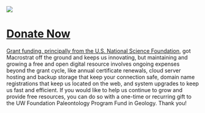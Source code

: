 
[//]: # "Nav Bar"
<Navbar></Navbar>

[//]: # "Donate"
<div class="donate-container" id="donate">
  <Image className="back-img donate-img" src="donate_medium.jpg"></Image>
  <a href="https://secure.supportuw.org/give/?id=E0A03FA3-B2A0-431C-83EE-A121A04EEB5D" target="_blank">
  <div class="text">
    <div class="donate-left">
      <h1 class="title donate-title">Donate Now</h1>
    </div>
    <div class="donate-right">
      <div class="donate-info">
          Grant funding, principally from the <a href="http://www.nsf.gov" target="_blank">U.S. National Science Foundation</a>, got Macrostrat off the ground and keeps us innovating, but maintaining and growing a free and open digital resource involves ongoing expenses beyond the grant cycle, like annual certificate renewals, cloud server hosting and backup storage that keep your connection safe, domain name registrations that keep us located on the web, and system upgrades to keep us fast and efficient. If you would like to help us continue to grow and provide free resources, you can do so with a one-time or recurring gift to the UW Foundation Paleontology Program Fund in Geology. Thank you!
      </div>
    </div>
  </div>
  </a>
</div>

[//]: # "Footer"
<Footer></Footer>